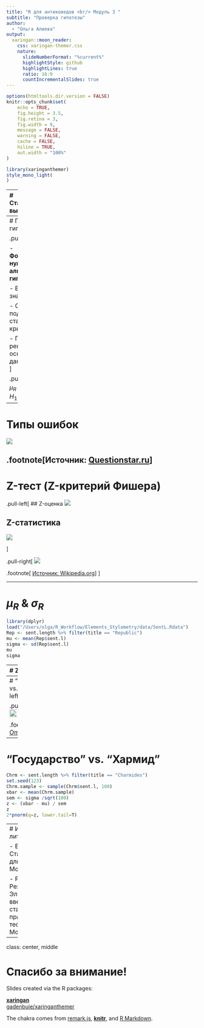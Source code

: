 ```yaml
---
title: "R для антиковедов <br/> Модуль 3 "
subtitle: "Проверка гипотезы"  
author: 
  - "Ольга Алиева"
output:
  xaringan::moon_reader:
    css: xaringan-themer.css
    nature:
      slideNumberFormat: "%current%"
      highlightStyle: github
      highlightLines: true
      ratio: 16:9
      countIncrementalSlides: true
---
```


```r
options(htmltools.dir.version = FALSE)
knitr::opts_chunk$set(
	echo = TRUE,
	fig.height = 3.5,
	fig.retina = 3,
	fig.width = 9,
	message = FALSE,
	warning = FALSE,
	cache = FALSE,
	hiline = TRUE,
	out.width = "100%"
)
```

```r
library(xaringanthemer)
style_mono_light(
)
```

---
# Статистический вывод

- Статистический вывод (англ. statistical inference), также называемый индуктивной статистикой (англ. inferential statistics, inductive statistics) — обобщение информации из выборки для получения представления о свойствах генеральной совокупности. 

- Статистический вывод отличается от описательной статистики, которая занимается только описанием и анализом имеющихся данных и не делает выводов о том, как результаты её анализа могут быть перенесены на генеральную совокупность. 

.footnote[
[Источник: Wikipedia.org](https://ru.wikipedia.org/wiki/%D0%A1%D1%82%D0%B0%D1%82%D0%B8%D1%81%D1%82%D0%B8%D1%87%D0%B5%D1%81%D0%BA%D0%B8%D0%B9_%D0%B2%D1%8B%D0%B2%D0%BE%D0%B4)
]

---
# Проверка гипотезы

.pull-left[

- **Формулировка нулевой и альтернативной гипотезы**

- Выбор уровня значимости

- Определение подходящего статистического критерия

- Принятие решения на основании данных выборки </br>
]

.pull-right[
$H_0: μ_R = μ_L$ </br>
$H_1: μ_R \neq μ_L$
]

---
# Типы ошибок  

<img src="https://www.questionstar.ru/wp-content/uploads/2020/08/%D0%BE%D1%82%D0%B2%D0%B5%D1%80%D0%B3%D0%BD%D1%83%D1%82%D0%B0.png" />

.footnote[Источник: [Questionstar.ru](https://www.questionstar.ru/uchebnik-kak-provodit-oprosy/analiz-dannix-statisticheskie-metodi/induktivnaya-statistika/proverka-statisticheskix-gipotez)]
---

# Z-тест (Z-критерий Фишера)

.pull-left[
## Z-оценка
<img src="https://wikimedia.org/api/rest_v1/media/math/render/svg/5ceed701c4042bb34618535c9a902ca1a937a351" />

## Z-статистика
<img src="https://wikimedia.org/api/rest_v1/media/math/render/svg/4e4de9205e4a5a691bb66d7f3cab0ab7dd47d199" />

]

.pull-right[
<img src="https://upload.wikimedia.org/wikipedia/commons/b/bb/Normal_distribution_and_scales.gif" /> 

.footnote[
[Источник: Wikipedia.org](https://ru.wikipedia.org/wiki/Z-%D0%BE%D1%86%D0%B5%D0%BD%D0%BA%D0%B0#/media/%D0%A4%D0%B0%D0%B9%D0%BB:Normal_distribution_and_scales.gif)
]
]







---

# $μ_R$ & $σ_R$  

```r
library(dplyr)
load("/Users/olga/R_Workflow/Elements_Stylometry/data/SentL.Rdata")
Rep <- sent.length %>% filter(title == "Republic")
mu <- mean(Rep$sent.l)
sigma <- sd(Rep$sent.l)
mu
sigma
```

---
# Z-статистика

```r
Laws <- sent.length %>% filter(title == "Laws")
set.seed(123)
Laws.sample <- sample(Laws$sent.l, 1000)
xbar <- mean(Laws.sample)
sem <- sigma /sqrt(1000)
z <- (xbar - mu) / sem
xbar
sem
z
```

---
# "Государство" vs. "Законы"
.pull-left[
```r
2*pnorm(q=z, lower.tail=FALSE)
pnorm(q=z, lower.tail=T)
pnorm(q=z, lower.tail=F)
```
]

.pull-right[
<img src="https://uploads-cdn.omnicalculator.com/images/pvalsym.png?width=850&enlarge=0&format=webp" style="width: 70%"  />
]

.footnote[
Источник: [Omnicalculator.com](https://www.omnicalculator.com/statistics/p-value)
]
---

# "Государство" vs. "Хармид"

```r
Chrm <- sent.length %>% filter(title == "Charmides")
set.seed(123)
Chrm.sample <- sample(Chrm$sent.l, 100)
xbar <- mean(Chrm.sample)
sem <- sigma /sqrt(100)
z <- (xbar - mu) / sem
z
2*pnorm(q=z, lower.tail=T)
```

---
# Источники и литература:

- Бослаф С. Статистика для всех. Москва, 2017.

- Резник А.Д., Резник Д.А. Элементарное введение в статистику: от практики к теории. Москва, 2020. 

---

class: center, middle

# Спасибо за внимание!

Slides created via the R packages:

[**xaringan**](https://github.com/yihui/xaringan)<br>
[gadenbuie/xaringanthemer](https://github.com/gadenbuie/xaringanthemer)

The chakra comes from [remark.js](https://remarkjs.com), [**knitr**](http://yihui.name/knitr), and [R Markdown](https://rmarkdown.rstudio.com).
